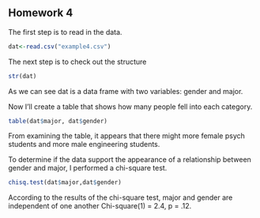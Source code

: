 ## Homework 4

<!--
Remember you can use the example4.Rmd or other files to find examples
of the codes you'll need to use to complete this assignment. I strongly
urge you to copy and paste relevant code that you know works from my
examples or instructions and then edit that code so you're working
with the appropriate variables for the homework.
-->

<!--
Set the working directory.
No Rchunk is needed to accomplish this.
-->
The first step is to read in the data.

```r
dat<-read.csv("example4.csv")
```
<!--
Read in the homework4.csv data. For each of the following steps you
should preface your R commands with some plain English explanation.
-->



<!--
Check the structure of the data.
-->

The next step is to check out the structure 

```r
str(dat)
```

As we can see dat is a data frame with two variables: gender and major.

<!--
Create a table that shows how many people fell into each category.
-->

Now I'll create a table that shows how many people fell into each
category.

```r
table(dat$major, dat$gender)
```

From examining the table, it appears that there might more female
psych students and more male engineering students.



<!--
Perform a chi-square test to determine whether or not the experimental
conditions and agreement with a statement are independent or related.
Also, interpret the results of your test and provide a a statistical
statement that supports your interpretation. As there's no way to
insert the chi-square symbol, you can just use chi-square instead
(see example4.Rmd).
-->

To determine if the data support the appearance of a relationship
between gender and major, I performed a chi-square test.

```r
chisq.test(dat$major,dat$gender)
```

According to the results of the chi-square test, major and gender
are independent of one another Chi-square(1) = 2.4, p = .12.

